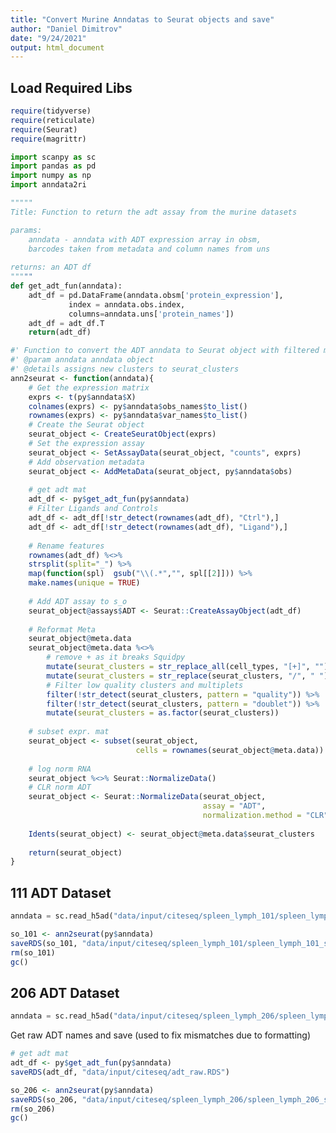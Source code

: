 ```yaml
---
title: "Convert Murine Anndatas to Seurat objects and save"
author: "Daniel Dimitrov"
date: "9/24/2021"
output: html_document
---
```



## Load Required Libs
```r
require(tidyverse)
require(reticulate)
require(Seurat)
require(magrittr)
```

```python
import scanpy as sc
import pandas as pd
import numpy as np
import anndata2ri
```


```python
"""""
Title: Function to return the adt assay from the murine datasets

params:
    anndata - anndata with ADT expression array in obsm,
    barcodes taken from metadata and column names from uns
    
returns: an ADT df
"""""
def get_adt_fun(anndata):
    adt_df = pd.DataFrame(anndata.obsm['protein_expression'],
             index = anndata.obs.index,
             columns=anndata.uns['protein_names'])
    adt_df = adt_df.T         
    return(adt_df)
```


```r
#' Function to convert the ADT anndata to Seurat object with filtered metadata
#' @param anndata anndata object
#' @details assigns new clusters to seurat_clusters
ann2seurat <- function(anndata){
    # Get the expression matrix
    exprs <- t(py$anndata$X)
    colnames(exprs) <- py$anndata$obs_names$to_list()
    rownames(exprs) <- py$anndata$var_names$to_list()
    # Create the Seurat object
    seurat_object <- CreateSeuratObject(exprs)
    # Set the expression assay
    seurat_object <- SetAssayData(seurat_object, "counts", exprs)
    # Add observation metadata
    seurat_object <- AddMetaData(seurat_object, py$anndata$obs)
    
    # get adt mat
    adt_df <- py$get_adt_fun(py$anndata)
    # Filter Ligands and Controls
    adt_df <- adt_df[!str_detect(rownames(adt_df), "Ctrl"),]
    adt_df <- adt_df[!str_detect(rownames(adt_df), "Ligand"),]
    
    # Rename features 
    rownames(adt_df) %<>%
    strsplit(split="_") %>%
    map(function(spl)  gsub("\\(.*","", spl[[2]])) %>%
    make.names(unique = TRUE)
    
    # Add ADT assay to s_o
    seurat_object@assays$ADT <- Seurat::CreateAssayObject(adt_df)
    
    # Reformat Meta
    seurat_object@meta.data
    seurat_object@meta.data %<>%
        # remove + as it breaks Squidpy
        mutate(seurat_clusters = str_replace_all(cell_types, "[+]", "")) %>%
        mutate(seurat_clusters = str_replace(seurat_clusters, "/", " ")) %>%
        # Filter low quality clusters and multiplets
        filter(!str_detect(seurat_clusters, pattern = "quality")) %>%
        filter(!str_detect(seurat_clusters, pattern = "doublet")) %>%
        mutate(seurat_clusters = as.factor(seurat_clusters))
    
    # subset expr. mat
    seurat_object <- subset(seurat_object,
                            cells = rownames(seurat_object@meta.data))
    
    # log norm RNA
    seurat_object %<>% Seurat::NormalizeData()
    # CLR norm ADT
    seurat_object <- Seurat::NormalizeData(seurat_object,
                                           assay = "ADT",
                                           normalization.method = "CLR")
    
    Idents(seurat_object) <- seurat_object@meta.data$seurat_clusters
    
    return(seurat_object)
}

```

## 111 ADT Dataset
```python
anndata = sc.read_h5ad("data/input/citeseq/spleen_lymph_101/spleen_lymph_111.h5ad")
```

```r
so_101 <- ann2seurat(py$anndata)
saveRDS(so_101, "data/input/citeseq/spleen_lymph_101/spleen_lymph_101_seurat.RDS")
rm(so_101)
gc()
```

## 206 ADT Dataset
```python
anndata = sc.read_h5ad("data/input/citeseq/spleen_lymph_206/spleen_lymph_206.h5ad")
```
Get raw ADT names and save (used to fix mismatches due to formatting)
```r
# get adt mat
adt_df <- py$get_adt_fun(py$anndata)
saveRDS(adt_df, "data/input/citeseq/adt_raw.RDS")
```

```r
so_206 <- ann2seurat(py$anndata)
saveRDS(so_206, "data/input/citeseq/spleen_lymph_206/spleen_lymph_206_seurat.RDS")
rm(so_206)
gc()
```

